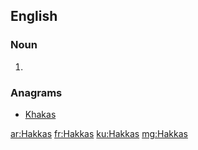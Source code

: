 ==English==

===Noun===
{{head|en}}

# {{plural of|Hakka}}

===Anagrams===
* [[Khakas#English|Khakas]]

[[ar:Hakkas]]
[[fr:Hakkas]]
[[ku:Hakkas]]
[[mg:Hakkas]]